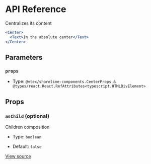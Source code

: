 # API Reference

Centralizes its content

```jsx
<Center>
  <Text>In the absolute center</Text>
</Center>
```

## Parameters

### `props`

- Type: `@vtex/shoreline-components.CenterProps & @types/react.React.RefAttributes<typescript.HTMLDivElement>`

## Props

### `asChild` (optional)

Children composition

- Type: `boolean`

- Default: `false`

[View source](https://github.com/vtex/shoreline/blob/7eafc9320/packages/components/src/center/center.tsx#L12)
